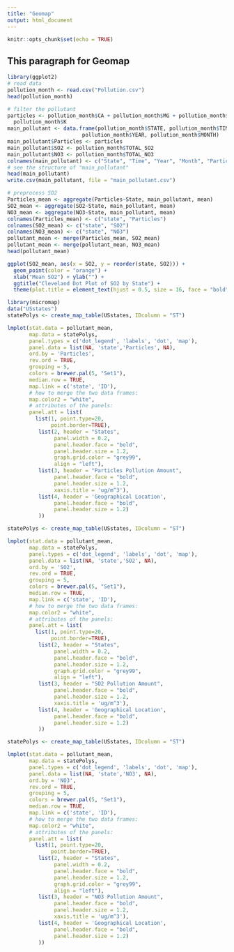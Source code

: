 ```yaml
---
title: "Geomap"
output: html_document
---
```


```r
knitr::opts_chunk$set(echo = TRUE)
```

## This paragraph for Geomap

```r
library(ggplot2)
# read data
pollution_month <- read.csv("Pollution.csv")
head(pollution_month)
```

```r
# filter the pollutant
particles <- pollution_month$CA + pollution_month$MG + pollution_month$NA. +
  pollution_month$K
main_pollutant <- data.frame(pollution_month$STATE, pollution_month$TIME, 
                        pollution_month$YEAR, pollution_month$MONTH)
main_pollutant$Particles <- particles
main_pollutant$SO2 <- pollution_month$TOTAL_SO2
main_pollutant$NO3 <- pollution_month$TOTAL_NO3
colnames(main_pollutant) <- c("State", "Time", "Year", "Month", "Particles", "SO2", "NO3")
# see the structure of "main_pollutant"
head(main_pollutant)
write.csv(main_pollutant, file = "main_pollutant.csv")
```




```r
# preprocess SO2
Particles_mean <- aggregate(Particles~State, main_pollutant, mean)
SO2_mean <- aggregate(SO2~State, main_pollutant, mean)
NO3_mean <- aggregate(NO3~State, main_pollutant, mean)
colnames(Particles_mean) <- c("state", "Particles")
colnames(SO2_mean) <- c("state", "SO2")
colnames(NO3_mean) <- c("state", "NO3")
pollutant_mean <- merge(Particles_mean, SO2_mean)
pollutant_mean <- merge(pollutant_mean, NO3_mean)
head(pollutant_mean)
```


```r

ggplot(SO2_mean, aes(x = SO2, y = reorder(state, SO2))) + 
  geom_point(color = "orange") + 
  xlab("Mean SO2") + ylab("") + 
  ggtitle("Cleveland Dot Plot of SO2 by State") + 
  theme(plot.title = element_text(hjust = 0.5, size = 16, face = "bold"))

```
```r
library(micromap)
data("USstates")
statePolys <- create_map_table(USstates, IDcolumn = "ST")

lmplot(stat.data = pollutant_mean,
       map.data = statePolys,
       panel.types = c('dot_legend', 'labels', 'dot', 'map'),
       panel.data = list(NA, 'state','Particles', NA),
       ord.by = 'Particles', 
       rev.ord = TRUE,
       grouping = 5,
       colors = brewer.pal(5, "Set1"),
       median.row = TRUE,
       map.link = c('state', 'ID'),
       # how to merge the two data frames:
       map.color2 = "white",
       # attributes of the panels:
       panel.att = list(
         list(1, point.type=20,
              point.border=TRUE),
          list(2, header = "States",
               panel.width = 0.2,
               panel.header.face = "bold",
               panel.header.size = 1.2,
               graph.grid.color = "grey99",
               align = "left"),
          list(3, header = "Particles Pollution Amount", 
               panel.header.face = "bold",
               panel.header.size = 1.2,
               xaxis.title = 'ug/m^3'),
          list(4, header = 'Geographical Location',
               panel.header.face = "bold",
               panel.header.size = 1.2)
          ))

```

```r
statePolys <- create_map_table(USstates, IDcolumn = "ST")

lmplot(stat.data = pollutant_mean,
       map.data = statePolys,
       panel.types = c('dot_legend', 'labels', 'dot', 'map'),
       panel.data = list(NA, 'state','SO2', NA),
       ord.by = 'SO2', 
       rev.ord = TRUE,
       grouping = 5,
       colors = brewer.pal(5, "Set1"),
       median.row = TRUE,
       map.link = c('state', 'ID'),
       # how to merge the two data frames:
       map.color2 = "white",
       # attributes of the panels:
       panel.att = list(
         list(1, point.type=20,
              point.border=TRUE),
          list(2, header = "States",
               panel.width = 0.2,
               panel.header.face = "bold",
               panel.header.size = 1.2,
               graph.grid.color = "grey99",
               align = "left"),
          list(3, header = "SO2 Pollution Amount", 
               panel.header.face = "bold",
               panel.header.size = 1.2,
               xaxis.title = 'ug/m^3'),
          list(4, header = 'Geographical Location',
               panel.header.face = "bold",
               panel.header.size = 1.2)
          ))

```
```r
statePolys <- create_map_table(USstates, IDcolumn = "ST")

lmplot(stat.data = pollutant_mean,
       map.data = statePolys,
       panel.types = c('dot_legend', 'labels', 'dot', 'map'),
       panel.data = list(NA, 'state','NO3', NA),
       ord.by = 'NO3', 
       rev.ord = TRUE,
       grouping = 5,
       colors = brewer.pal(5, "Set1"),
       median.row = TRUE,
       map.link = c('state', 'ID'),
       # how to merge the two data frames:
       map.color2 = "white",
       # attributes of the panels:
       panel.att = list(
         list(1, point.type=20,
              point.border=TRUE),
          list(2, header = "States",
               panel.width = 0.2,
               panel.header.face = "bold",
               panel.header.size = 1.2,
               graph.grid.color = "grey99",
               align = "left"),
          list(3, header = "NO3 Pollution Amount", 
               panel.header.face = "bold",
               panel.header.size = 1.2,
               xaxis.title = 'ug/m^3'),
          list(4, header = 'Geographical Location',
               panel.header.face = "bold",
               panel.header.size = 1.2)
          ))

```